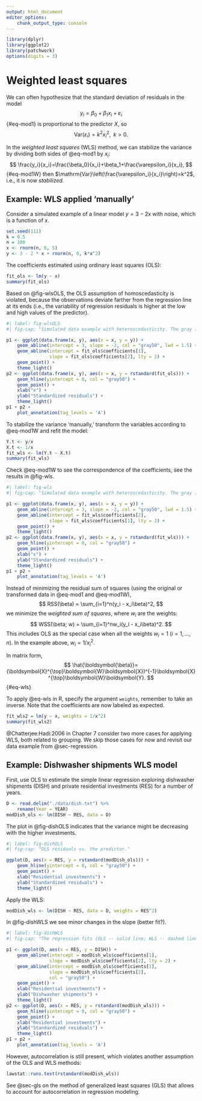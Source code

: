 ```yaml
---
output: html_document
editor_options:
    chunk_output_type: console
---
```


```r
library(dplyr)
library(ggplot2)
library(patchwork)
options(digits = 3)
```

# Weighted least squares {#sec-wls}

We can often hypothesize that the standard deviation of residuals in the model
$$
y_i=\beta_0+\beta_1x_i+\varepsilon_i
$${#eq-mod1}
is proportional to the predictor $X$, so
$$
\mathrm{Var}(\varepsilon_i)=k^2x^2_i, \;\; k>0.
$$

In the *weighted least squares* (WLS) method, we can stabilize the variance by dividing both sides of @eq-mod1 by $x_i$:
$$
\frac{y_i}{x_i}=\frac{\beta_0}{x_i}+\beta_1+\frac{\varepsilon_i}{x_i},
$${#eq-mod1W}
then $\mathrm{Var}\left(\frac{\varepsilon_i}{x_i}\right)=k^2$, i.e., it is now *stabilized*.

::: {.callout-note icon=false}

## Example: WLS applied 'manually'

Consider a simulated example of a linear model $y=3-2x$ with noise, which is a function of $x$.

```r
set.seed(111)
k = 0.5
n = 100
x <- rnorm(n, 0, 5)
y <- 3 - 2 * x + rnorm(n, 0, k*x^2)
```

The coefficients estimated using ordinary least squares (OLS):
```r
fit_ols <- lm(y ~ x)
summary(fit_ols)
```

Based on @fig-wlsOLS, the OLS assumption of homoscedasticity is violated, because the observations deviate farther from the regression line at its ends (i.e., the variability of regression residuals is higher at the low and high values of the predictor).

```r
#| label: fig-wlsOLS
#| fig-cap: "Simulated data example with heteroscedasticity. The gray line represents the underlying model; the dashed line is obtained from the OLS fit."

p1 <- ggplot(data.frame(x, y), aes(x = x, y = y)) + 
    geom_abline(intercept = 3, slope = -2, col = "gray50", lwd = 1.5) +
    geom_abline(intercept = fit_ols$coefficients[1], 
                slope = fit_ols$coefficients[2], lty = 2) +
    geom_point() +
    theme_light()
p2 <- ggplot(data.frame(x, y), aes(x = x, y = rstandard(fit_ols))) +
    geom_hline(yintercept = 0, col = "gray50") +
    geom_point() +
    xlab("x") +
    ylab("Standardized residuals") + 
    theme_light()
p1 + p2 +
    plot_annotation(tag_levels = 'A')
```

To stabilize the variance 'manually,' transform the variables according to @eq-mod1W and refit the model:

```r
Y.t <- y/x
X.t <- 1/x
fit_wls <- lm(Y.t ~ X.t)
summary(fit_wls)
```

Check @eq-mod1W to see the correspondence of the coefficients, see the results in @fig-wls.

```r
#| label: fig-wls
#| fig-cap: "Simulated data example with heteroscedasticity. The gray line represents the underlying model; the dashed line is obtained from the WLS fit."

p1 <- ggplot(data.frame(x, y), aes(x = x, y = y)) + 
    geom_abline(intercept = 3, slope = -2, col = "gray50", lwd = 1.5) +
    geom_abline(intercept = fit_wls$coefficients[2], 
                slope = fit_wls$coefficients[1], lty = 2) +
    geom_point() +
    theme_light()
p2 <- ggplot(data.frame(x, y), aes(x = x, y = rstandard(fit_wls))) +
    geom_hline(yintercept = 0, col = "gray50") +
    geom_point() +
    xlab("x") +
    ylab("Standardized residuals") + 
    theme_light()
p1 + p2 +
    plot_annotation(tag_levels = 'A')
```
:::

Instead of minimizing the residual sum of squares (using the original or transformed data in @eq-mod1 and @eq-mod1W),
$$
RSS(\beta) = \sum_{i=1}^n(y_i - x_i\beta)^2,
$$
we minimize the *weighted sum of squares*, where $w_i$ are the weights:
$$
WSS(\beta; w) = \sum_{i=1}^nw_i(y_i - x_i\beta)^2.
$$
This includes OLS as the special case when all the weights $w_i = 1$ ($i=1,\ldots,n$). In the example above, $w_i=1/x^2_i$.

In matrix form,
$$
\hat{\boldsymbol{\beta}}=(\boldsymbol{X}^{\top}\boldsymbol{W}\boldsymbol{X})^{-1}\boldsymbol{X}^{\top}\boldsymbol{W}\boldsymbol{Y}.
$${#eq-wls}

To apply @eq-wls in R, specify the argument `weights`, remember to take an inverse. Note that the coefficients are now labeled as expected.

```r
fit_wls2 = lm(y ~ x, weights = 1/x^2)
summary(fit_wls2)
```

@Chatterjee:Hadi:2006 in Chapter 7 consider two more cases for applying WLS, both related to grouping. We skip those cases for now and revisit our data example from @sec-regression.

::: {.callout-note icon=false}

## Example: Dishwasher shipments WLS model

First, use OLS to estimate the simple linear regression exploring dishwasher shipments (DISH) and private residential investments (RES) for a number of years.

```r
D <- read.delim("./data/dish.txt") %>% 
    rename(Year = YEAR)
modDish_ols <- lm(DISH ~ RES, data = D)
```

The plot in @fig-dishOLS indicates that the variance might be decreasing with the higher investments.

```r
#| label: fig-dishOLS
#| fig-cap: "OLS residuals vs. the predictor."

ggplot(D, aes(x = RES, y = rstandard(modDish_ols))) +
    geom_hline(yintercept = 0, col = "gray50") +
    geom_point() +
    xlab("Residential investments") +
    ylab("Standardized residuals") + 
    theme_light()
```

Apply the WLS:

```r
modDish_wls <- lm(DISH ~ RES, data = D, weights = RES^2)
```

In @fig-dishWLS we see minor changes in the slope (better fit?).

```r
#| label: fig-dishWLS
#| fig-cap: "The regression fits (OLS -- solid line; WLS -- dashed line) and the WLS residuals vs. the predictor."

p1 <- ggplot(D, aes(x = RES, y = DISH)) + 
    geom_abline(intercept = modDish_wls$coefficients[1], 
                slope = modDish_wls$coefficients[2], lty = 2) +
    geom_abline(intercept = modDish_ols$coefficients[1], 
                slope = modDish_ols$coefficients[2], 
                col = "gray50") +
    geom_point() +
    xlab("Residential investments") + 
    ylab("Dishwasher shipments") + 
    theme_light()
p2 <- ggplot(D, aes(x = RES, y = rstandard(modDish_wls))) +
    geom_hline(yintercept = 0, col = "gray50") +
    geom_point() +
    xlab("Residential investments") +
    ylab("Standardized residuals") + 
    theme_light()
p1 + p2 +
    plot_annotation(tag_levels = 'A')
```

However, autocorrelation is still present, which violates another assumption of the OLS and WLS methods:

```r
lawstat::runs.test(rstandard(modDish_wls))
```
:::

See @sec-gls on the method of generalized least squares (GLS) that allows to account for autocorrelation in regression modeling.
